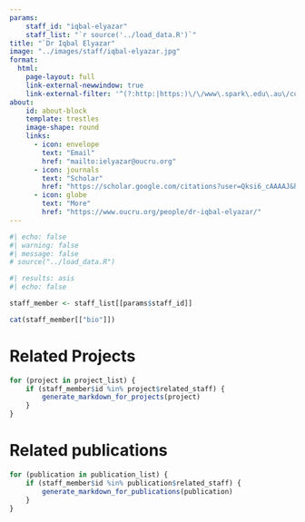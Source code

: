 ```yaml
---
params:
    staff_id: "iqbal-elyazar"
    staff_list: "`r source('../load_data.R')`"
title: "`Dr Iqbal Elyazar"
image: "../images/staff/iqbal-elyazar.jpg"
format:
  html:
    page-layout: full
    link-external-newwindow: true
    link-external-filter: '^(?:http:|https:)\/\/www\.spark\.edu\.au\/custom'
about:
    id: about-block
    template: trestles
    image-shape: round
    links:
      - icon: envelope
        text: "Email"
        href: "mailto:ielyazar@oucru.org"
      - icon: journals
        text: "Scholar"
        href: "https://scholar.google.com/citations?user=Qksi6_cAAAAJ&hl=en"
      - icon: globe
        text: "More"
        href: "https://www.oucru.org/people/dr-iqbal-elyazar/"
---
```

   
```r
#| echo: false
#| warning: false
#| message: false
# source("../load_data.R")
```
::: {#about-block}

```r
#| results: asis
#| echo: false

staff_member <- staff_list[[params$staff_id]]

cat(staff_member[["bio"]])

```

:::

# Related Projects

```r
for (project in project_list) {
    if (staff_member$id %in% project$related_staff) {
        generate_markdown_for_projects(project)
    }
}
```

# Related publications

```r
for (publication in publication_list) {
    if (staff_member$id %in% publication$related_staff) {
        generate_markdown_for_publications(publication)
    }
}
```
